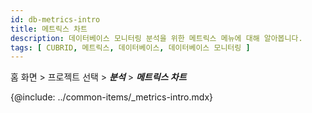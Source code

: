 ```yaml
---
id: db-metrics-intro
title: 메트릭스 차트
description: 데이터베이스 모니터링 분석을 위한 메트릭스 메뉴에 대해 알아봅니다.
tags: [ CUBRID, 메트릭스, 데이터베이스, 데이터베이스 모니터링 ]
---
```


홈 화면 > 프로젝트 선택 > ***분석*** > ***메트릭스 차트***

{@include: ../common-items/_metrics-intro.mdx}

<!-- _metrics-database.mdx 지표 추가 필요 -->